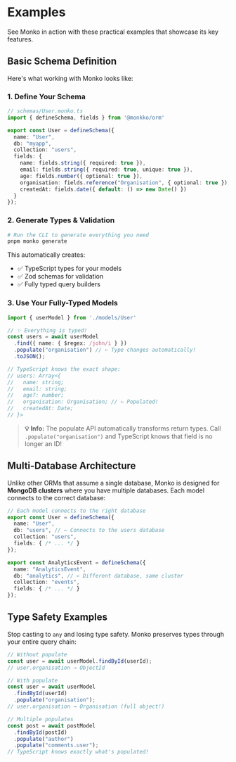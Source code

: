 # Examples

See Monko in action with these practical examples that showcase its key features.

## Basic Schema Definition

Here's what working with Monko looks like:

### 1. Define Your Schema

```typescript
// schemas/User.monko.ts
import { defineSchema, fields } from '@monkko/orm'

export const User = defineSchema({
  name: "User",
  db: "myapp",
  collection: "users",
  fields: {
    name: fields.string({ required: true }),
    email: fields.string({ required: true, unique: true }),
    age: fields.number({ optional: true }),
    organisation: fields.reference("Organisation", { optional: true }),
    createdAt: fields.date({ default: () => new Date() })
  }
});
```

### 2. Generate Types & Validation

```bash
# Run the CLI to generate everything you need
pnpm monko generate
```

This automatically creates:
- ✅ TypeScript types for your models
- ✅ Zod schemas for validation
- ✅ Fully typed query builders

### 3. Use Your Fully-Typed Models

```typescript
import { userModel } from './models/User'

// ✨ Everything is typed!
const users = await userModel
  .find({ name: { $regex: /john/i } })
  .populate("organisation") // ← Type changes automatically!
  .toJSON();

// TypeScript knows the exact shape:
// users: Array<{
//   name: string;
//   email: string;
//   age?: number;
//   organisation: Organisation; // ← Populated!
//   createdAt: Date;
// }>
```

> **💡 Info:** The populate API automatically transforms return types. Call `.populate("organisation")` and TypeScript knows that field is no longer an ID!

## Multi-Database Architecture

Unlike other ORMs that assume a single database, Monko is designed for **MongoDB clusters** where you have multiple databases. Each model connects to the correct database:

```typescript
// Each model connects to the right database
export const User = defineSchema({
  name: "User",
  db: "users", // ← Connects to the users database
  collection: "users",
  fields: { /* ... */ }
});

export const AnalyticsEvent = defineSchema({
  name: "AnalyticsEvent",
  db: "analytics", // ← Different database, same cluster
  collection: "events",
  fields: { /* ... */ }
});
```

## Type Safety Examples

Stop casting to `any` and losing type safety. Monko preserves types through your entire query chain:

```typescript
// Without populate
const user = await userModel.findById(userId);
// user.organisation → ObjectId

// With populate
const user = await userModel
  .findById(userId)
  .populate("organisation");
// user.organisation → Organisation (full object!)

// Multiple populates
const post = await postModel
  .findById(postId)
  .populate("author")
  .populate("comments.user");
// TypeScript knows exactly what's populated!
```
